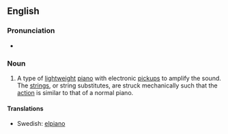 ==English==
{{wikipedia}}

===Pronunciation===
*{{IPA|/ə.ˈlɛk.tɹɪk ˈpjænoʊ/}}

===Noun===
{{en-noun|sg=[[electric]] [[piano]]}}

# {{musical instruments}} A type of [[lightweight]] [[piano]] with electronic [[pickup]]s to amplify the sound. The [[string]]s, or string substitutes, are struck mechanically such that the [[action]] is similar to that of a normal piano.

====Translations====
{{trans-top|an instrument}}
{{trans-mid}}
*Swedish: [[elpiano]] {{n}}
{{trans-bottom}}